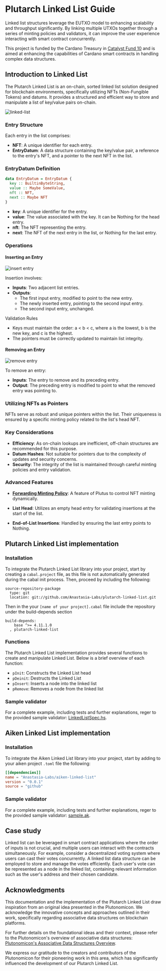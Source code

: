 # Plutarch Linked List Guide

Linked list structures leverage the EUTXO model to enhancing scalability and throughput significantly. By linking multiple UTXOs together through a series of minting policies and validators, it can improve the user experience interacting with smart contract concurrently.

This project is funded by the Cardano Treasury in [Catalyst Fund 10](https://projectcatalyst.io/funds/10/f10-osde-open-source-dev-ecosystem/anastasia-labs-the-trifecta-of-data-structures-merkle-trees-tries-and-linked-lists-for-cutting-edge-contracts) and is aimed at enhancing the capabilities of Cardano smart contracts in handling complex data structures.

## Introduction to Linked List

The Plutarch Linked List is an on-chain, sorted linked list solution designed for blockchain environments, specifically utilizing NFTs (Non-Fungible Tokens) and datums. It provides a structured and efficient way to store and manipulate a list of key/value pairs on-chain.

![linked-list](https://static.slab.com/prod/uploads/pigzq8jp/posts/images/CrHALgKG4UBGKJxXzwB1zWdP.png)

### Entry Structure

Each entry in the list comprises:

- **NFT**: A unique identifier for each entry.
- **EntryDatum**: A data structure containing the key/value pair, a reference to the entry's NFT, and a pointer to the next NFT in the list.

### EntryDatum Definition

```haskell
data EntryDatum = EntryDatum {
  key :: BuiltinByteString,
  value :: Maybe SomeValue,
  nft :: NFT,
  next :: Maybe NFT
}
```

- **key**: A unique identifier for the entry.
- **value**: The value associated with the key. It can be Nothing for the head entry.
- **nft**: The NFT representing the entry.
- **next**: The NFT of the next entry in the list, or Nothing for the last entry.

### Operations

#### Inserting an Entry

![insert entry](https://static.slab.com/prod/uploads/pigzq8jp/posts/images/5JvbsTZjWTi0YsTAhveRZfWB.png)

Insertion involves:

- **Inputs**: Two adjacent list entries.
- **Outputs**:
  - The first input entry, modified to point to the new entry.
  - The newly inserted entry, pointing to the second input entry.
  - The second input entry, unchanged.

Validation Rules

- Keys must maintain the order: a < b < c, where a is the lowest, b is the new key, and c is the highest.
- The pointers must be correctly updated to maintain list integrity.

#### Removing an Entry

![remove entry](https://static.slab.com/prod/uploads/pigzq8jp/posts/images/cPWvnR5BVwdZjpUGHTXXQtx8.png)

To remove an entry:

- **Inputs**: The entry to remove and its preceding entry.
- **Output**: The preceding entry is modified to point to what the removed entry was pointing to.

### Utilizing NFTs as Pointers

NFTs serve as robust and unique pointers within the list. Their uniqueness is ensured by a specific minting policy related to the list's head NFT.

### Key Considerations

- **Efficiency**: As on-chain lookups are inefficient, off-chain structures are recommended for this purpose.
- **Datum Hashes**: Not suitable for pointers due to the complexity of updates and security concerns.
- **Security**: The integrity of the list is maintained through careful minting policies and entry validation.

### Advanced Features

- **[Forwarding Minting Policy](https://github.com/Plutonomicon/plutonomicon/blob/main/forwarding1.md)**: A feature of Plutus to control NFT minting dynamically.

- **List Head**: Utilizes an empty head entry for validating insertions at the start of the list.

- **End-of-List Insertions**: Handled by ensuring the last entry points to Nothing.

## Plutarch Linked List implementation

### Installation

To integrate the Plutarch Linked List library into your project, start by creating a `cabal.project` file, as this file is not automatically generated during the cabal init process. Then, proceed by including the following:

```project filename="cabal.project"
source-repository-package
  type: git
  location: git://github.com/Anastasia-Labs/plutarch-linked-list.git
```

Then in the your `[name of your project].cabal` file include the repository under the build-depends section

```cabal filename="[name of your project].cabal" {3}
build-depends:
    base ^>= 4.11.1.0
  , plutarch-linked-list
```

### Functions

The Plutarch Linked List implementation provides several functions to create and manipulate Linked List. Below is a brief overview of each function:

- `pInit`: Constructs the Linked List head
- `pDeinit`: Destructs the Linked List
- `pInsert`: Inserts a node into the linked list
- `pRemove`: Removes a node from the linked list

### Sample validator

For a complete example, including tests and further explanations, reger to the provided sample validator: [LinkedListSpec.hs](https://github.com/Anastasia-Labs/plutarch-linked-list/blob/main/test/Spec/LinkedListSpec.hs).

## Aiken Linked List implementation

### Installation

To integrate the Aiken Linked List library into your project, start by adding to your aiken project `.toml` file the following:

```toml filename="[name of your project].toml"
[[dependencies]]
name = "Anastasia-Labs/aiken-linked-list"
version = "0.0.1"
source = "github"
```

### Sample validator

For a complete example, including tests and further explanations, reger to the provided sample validator: [sample.ak](https://github.com/Anastasia-Labs/aiken-linked-list/blob/main/validators/sample.ak).

## Case study

Linked list can be leveraged in smart contract applications where the order of inputs is not crucial, and multiple users can interact with the contracts simultaneously. For example, consider a decentralized voting system where users can cast their votes concurrently. A linked list data structure can be employed to store and manage the votes efficiently. Each user's vote can be represented as a node in the linked list, containing relevant information such as the user's address and their chosen candidate.

## Acknowledgments

This documentation and the implementation of the Plutarch Linked List draw inspiration from an original idea presented in the Plutonomicon. We acknowledge the innovative concepts and approaches outlined in their work, specifically regarding associative data structures on blockchain platforms.

For further details on the foundational ideas and their context, please refer to the Plutonomicon's overview of associative data structures: [Plutonomicon's Associative Data Structures Overview](https://github.com/Plutonomicon/plutonomicon/blob/main/assoc.md#overview).

We express our gratitude to the creators and contributors of the Plutonomicon for their pioneering work in this area, which has significantly influenced the development of our Plutarch Linked List.
